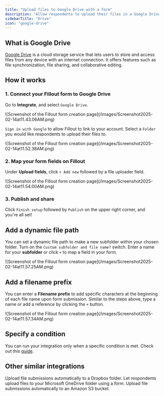 ```yaml
---
title: "Upload files to Google Drive with a form"
description: "Allow respondents to upload their files in a Google Drive folder through a Fillout form. Create a dynamic subfolder within your main folder."
sidebarTitle: "Drive"
icon: "google-drive"
---
```


## What is Google Drive

[Google Drive](https://drive.google.com/?ref=filloutforms-helparticle) is a cloud storage service that lets users to store and access files from any device with an internet connection. It offers features such as file synchronization, file sharing, and collaborative editing.

## How it works

### 1. Connect your Fillout form to Google Drive

Go to **Integrate**, and select `Google Drive`.

<Frame>
  ![Screenshot of the Fillout form creation page](/images/Screenshot2025-02-14at11.43.06AM.png)
</Frame>

`Sign in with Google` to allow Fillout to link to your account. Select a `Folder` you would like respondents to upload their files to.

<Frame style={{ width: '576px', height: '301px' }}>
  ![Screenshot of the Fillout form creation page](/images/Screenshot2025-02-14at11.52.38AM.png)
</Frame>

### 2. Map your form fields on Fillout

Under **Upload fields**, click `+ Add new` followed by a file uploader field.

<Frame style={{ width: '384px', height: '324px' }}>
  ![Screenshot of the Fillout form creation page](/images/Screenshot2025-02-14at11.54.00AM.png)
</Frame>

### 3. Publish and share

Click `Finish setup` followed by `Publish` on the upper right corner, and you're all set\!

## Add a dynamic file path

You can set a dynamic file path to make a new subfolder within your chosen folder. Turn on the `Custom subfolder and file name?` switch. Enter a name for your **subfolder** or click `+` to map a field in your form.

<Frame style={{ width: '336px', height: '232px' }}>
  ![Screenshot of the Fillout form creation page](/images/Screenshot2025-02-14at11.57.25AM.png)
</Frame>

## Add a filename prefix

You can enter a **Filename prefix** to add specific characters at the beginning of each file name upon form submission. Similar to the steps above, type a name or add a reference by clicking the `+` button.

<Frame style={{ width: '336px', height: '70px' }}>
  ![Screenshot of the Fillout form creation page](/images/Screenshot2025-02-14at11.57.34AM.png)
</Frame>

## Specify a condition

You can run your integration only when a specific condition is met. Check out this [guide](/conditional-integration).

## Other similar integrations

<CardGroup cols={3}>
  <Card title="Sync files uploads to Dropbox" icon="dropbox" iconType="regular" color="#FFC738" href="/dropbox">
    Upload file submissions automatically to a Dropbox folder.
  </Card>
  <Card title="Sync files to OneDrive" icon="cloud-arrow-up" iconType="regular" color="#FFC738" href="/microsoft-onedrive">
    Let respondents upload files to your Microsoft OneDrive folder using a  form.
  </Card>
  <Card title="Sync file uploads to Amazon S3" icon="amazon" iconType="regular" color="#FFC738" href="/amazon-s3">
    Upload file submissions automatically to an Amazon S3 bucket.
  </Card>
</CardGroup>
